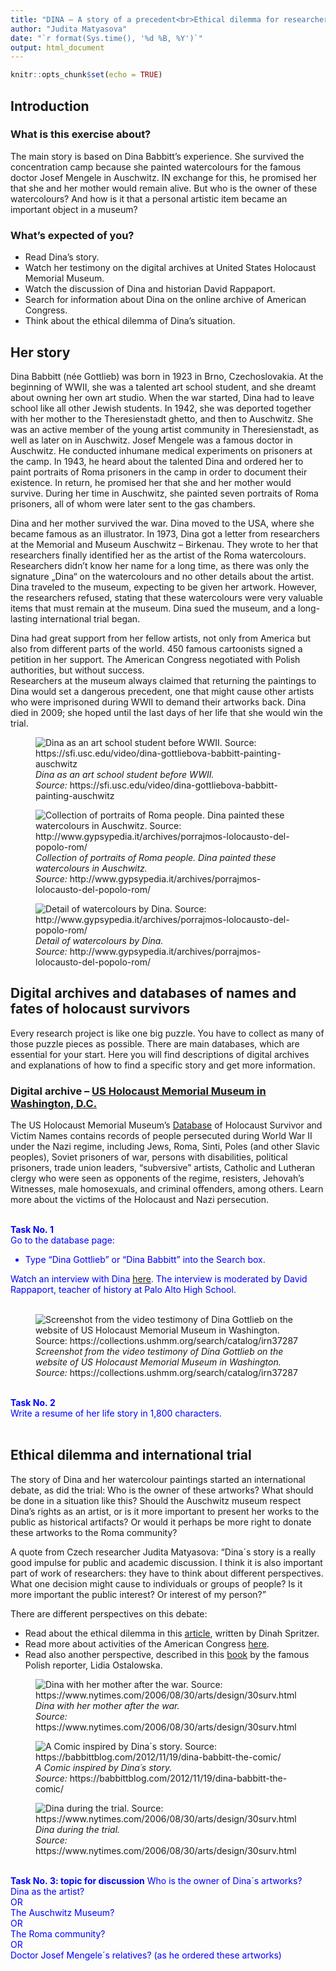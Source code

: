 ```yaml
---
title: "DINA – A story of a precedent<br>Ethical dilemma for researchers"
author: "Judita Matyasova"
date: "`r format(Sys.time(), '%d %B, %Y')`"
output: html_document
---
```


```r
knitr::opts_chunk$set(echo = TRUE)
```

## Introduction


### What is this exercise about?
The main story is based on Dina Babbitt’s experience. She survived the concentration camp because she painted watercolours for the famous doctor Josef Mengele in Auschwitz. IN exchange for this, he promised her that she and her mother would remain alive. But who is the owner of these watercolours? And how is it that a personal artistic item became an important object in a museum?  

### What's expected of you?
+ Read Dina's story.  
+ Watch her testimony on the digital archives at United States Holocaust Memorial Museum.  
+ Watch the discussion of Dina and historian David Rappaport.  
+ Search for information about Dina on the online archive of American Congress.  
+ Think about the ethical dilemma of Dina’s situation.  


## Her story
Dina Babbitt (née Gottlieb) was born in 1923 in Brno, Czechoslovakia. At the beginning of WWII, she was a talented art school student, and she dreamt about owning her own art studio. When the war started, Dina had to leave school like all other Jewish students. In 1942, she was deported together with her mother to the Theresienstadt ghetto, and then to Auschwitz. She was an active member of the young artist community in Theresienstadt, as well as later on in Auschwitz. Josef Mengele was a famous doctor in Auschwitz. He conducted inhumane medical experiments on prisoners at the camp. In 1943, he heard about the talented Dina and ordered her to paint portraits of Roma prisoners in the camp in order to document their existence. In return, he promised her that she and her mother would survive. During her time in Auschwitz, she painted seven portraits of Roma prisoners, all of whom were later sent to the gas chambers.  

Dina and her mother survived the war. Dina moved to the USA, where she became famous as an illustrator. In 1973, Dina got a letter from researchers at the Memorial and Museum Auschwitz – Birkenau. They wrote to her that researchers finally identified her as the artist of the Roma watercolours. Researchers didn't know her name for a long time, as there was only the signature „Dina“ on the watercolours and no other details about the artist. Dina traveled to the museum, expecting to be given her artwork. However, the researchers refused, stating that these watercolours were very valuable items that must remain at the museum. Dina sued the museum, and a long-lasting international trial began.  

Dina had great support from her fellow artists, not only from America but also from different parts of the world. 450 famous cartoonists signed a petition in her support. The American Congress negotiated with Polish authorities, but without success.<br>
Researchers at the museum always claimed that returning the paintings to Dina would set a dangerous precedent, one that might cause other artists who were imprisoned during WWII to demand their artworks back. Dina died in 2009; she hoped until the last days of her life that she would win the trial.  

![*Dina as an art school student before WWII.*<br>*Source:* https://sfi.usc.edu/video/dina-gottliebova-babbitt-painting-auschwitz](../images/Dilemma03_Photo01.jpg)

![*Collection of portraits of Roma people. Dina painted these watercolours in Auschwitz.*<br>*Source:* http://www.gypsypedia.it/archives/porrajmos-lolocausto-del-popolo-rom/](../images/Dilemma03_Photo02.jpg)

![*Detail of watercolours by Dina.*<br>*Source:* http://www.gypsypedia.it/archives/porrajmos-lolocausto-del-popolo-rom/](../images/Dilemma03_Photo03.jpg)
 

## Digital archives and databases of names and fates of holocaust survivors
Every research project is like one big puzzle. You have to collect as many of  those puzzle pieces as possible. There are main databases, which are essential for your start. Here you will find descriptions of digital archives and explanations of how to find a specific story and get more information.  

### Digital archive – [US Holocaust Memorial Museum in Washington, D.C.](https://www.ushmm.org/)
The US Holocaust Memorial Museum’s [Database](https://www.ushmm.org/remember/resources-holocaust-survivors-victims/database-of-holocaust-survivor-and-victim-names) of Holocaust Survivor and Victim Names contains records of people persecuted during World War II under the Nazi regime, including Jews, Roma, Sinti, Poles (and other Slavic peoples), Soviet prisoners of war, persons with disabilities, political prisoners, trade union leaders, "subversive" artists, Catholic and Lutheran clergy who were seen as opponents of the regime, resisters, Jehovah's Witnesses, male homosexuals, and criminal offenders, among others. Learn more about the victims of the Holocaust and Nazi persecution.  

<br//>
<font color="blue">
**Task No. 1**  
Go to the database page:  

+ Type “Dina Gottlieb” or “Dina Babbitt” into the Search box.  

Watch an interview with Dina [here](https://collections.ushmm.org/search/catalog/irn37287). The interview is moderated by David Rappaport, teacher of history at Palo Alto High School.  
</font color>
<br//>

![*Screenshot from the video testimony of Dina Gottlieb on the website of US Holocaust Memorial Museum in Washington.*<br>*Source:* https://collections.ushmm.org/search/catalog/irn37287](../images/Dilemma03_Photo04.png)

<br//>
<font color="blue">
**Task No. 2**  
Write a resume of her life story in 1,800 characters.  
</font color>
<br//>


## Ethical dilemma and international trial
The story of Dina and her watercolour paintings started an international debate, as did the trial: Who is the owner of these artworks? What should be done in a situation like this? Should the Auschwitz museum respect Dina's rights as an artist, or is it more important to present her works to the public as historical artifacts? Or would it perhaps be more right to donate these artworks to the Roma community?  

A quote from Czech researcher Judita Matyasova: 
“Dina´s story is a really good impulse for public and academic discussion. I think it is also important part of work of researchers: they have to think about different perspectives. What one decision might cause to individuals or groups of people? Is it more important the public interest? Or interest of my person?”  

There are different perspectives on this debate:  

+ Read about the ethical dilemma in this [article](https://jhvonline.com/auschwitz-artifacts-an-ethical-dilemma-for-museums-p743-98.htm), written by Dinah Spritzer. 
+ Read more about activities of the American Congress [here](https://www.congress.gov/bill/106th-congress/house-concurrent-resolution/162/text).
+ Read also another perspective, described in this [book](https://www.amazon.com/Watercolours-Story-Auschwitz-Lidia-Ostalowska-ebook/dp/B0756K3WQQ) by the famous Polish reporter, Lidia Ostalowska.  

![*Dina with her mother after the war.*<br>*Source:* https://www.nytimes.com/2006/08/30/arts/design/30surv.html](../images/Dilemma03_Photo05.jpg)

![*A Comic inspired by Dina´s story.*<br>*Source:* https://babbittblog.com/2012/11/19/dina-babbitt-the-comic/](../images/Dilemma03_Photo06.jpg)

![*Dina during the trial.*<br>*Source:* https://www.nytimes.com/2006/08/30/arts/design/30surv.html](../images/Dilemma03_Photo07.jpg)

<br//>
<font color="blue">
**Task No. 3: topic for discussion**
Who is the owner of Dina´s artworks?  
Dina as the artist?  
OR  
The Auschwitz Museum?  
OR  
The Roma community?  
OR  
Doctor Josef Mengele´s relatives? (as he ordered these artworks)  
</font color>
<br//>
